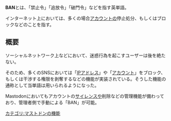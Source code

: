 {{Infobox word
|Name = BAN
|Hinshi = 可算名詞
|Hatsu = なし
}}'''BAN'''とは、「禁止令」「追放令」「破門令」などを指す英単語。

インターネット上においては、多くの場合[[アカウント]]の停止処分、もしくはブロックなどのことを指す。

== 概要 ==
ソーシャルネットワーク上などにおいて、迷惑行為を起こすユーザーは後を絶たない。

そのため、多くのSNSにおいては「[[IPアドレス]]」や「[[アカウント]]」をブロック、もしくは干渉する権限を剥奪するなどの機能が実装されている。そうした機能の通称として当単語は用いられるようになった。

Mastodonにおいてもアカウントの[[サイレンス]]や削除などの管理機能が備わっており、管理者側で手動による「BAN」が可能。

[[カテゴリ:マストドンの機能]]
{{DEFAULTSORT:ban}}